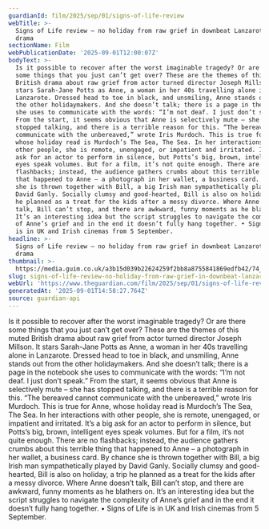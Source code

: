 ```yaml
---
guardianId: film/2025/sep/01/signs-of-life-review
webTitle: >-
  Signs of Life review – no holiday from raw grief in downbeat Lanzarote-set
  drama
sectionName: Film
webPublicationDate: '2025-09-01T12:00:07Z'
bodyText: >-
  Is it possible to recover after the worst imaginable tragedy? Or are there
  some things that you just can’t get over? These are the themes of this muted
  British drama about raw grief from actor turned director Joseph Millson. It
  stars Sarah-Jane Potts as Anne, a woman in her 40s travelling alone in
  Lanzarote. Dressed head to toe in black, and unsmiling, Anne stands out from
  the other holidaymakers. And she doesn’t talk; there is a page in the notebook
  she uses to communicate with the words: “I’m not deaf. I just don’t speak.”
  From the start, it seems obvious that Anne is selectively mute – she has
  stopped talking, and there is a terrible reason for this. “The bereaved cannot
  communicate with the unbereaved,” wrote Iris Murdoch. This is true for Anne,
  whose holiday read is Murdoch’s The Sea, The Sea. In her interactions with
  other people, she is remote, unengaged, or impatient and irritated. It’s a big
  ask for an actor to perform in silence, but Potts’s big, brown, intelligent
  eyes speak volumes. But for a film, it’s not quite enough. There are no
  flashbacks; instead, the audience gathers crumbs about this terrible thing
  that happened to Anne – a photograph in her wallet, a business card. By chance
  she is thrown together with Bill, a big Irish man sympathetically played by
  David Ganly. Socially clumsy and good-hearted, Bill is also on holiday, a trip
  he planned as a treat for the kids after a messy divorce. Where Anne doesn’t
  talk, Bill can’t stop, and there are awkward, funny moments as he blathers on.
  It’s an interesting idea but the script struggles to navigate the complexity
  of Anne’s grief and in the end it doesn’t fully hang together. • Signs of Life
  is in UK and Irish cinemas from 5 September.
headline: >-
  Signs of Life review – no holiday from raw grief in downbeat Lanzarote-set
  drama
thumbnail: >-
  https://media.guim.co.uk/a3b15d039b22624259f2bb8a8755841869edfb42/74_96_662_530/500.jpg
slug: signs-of-life-review-no-holiday-from-raw-grief-in-downbeat-lanzarote-set-drama
webUrl: 'https://www.theguardian.com/film/2025/sep/01/signs-of-life-review'
generatedAt: '2025-09-01T14:58:27.764Z'
source: guardian-api
---
```

Is it possible to recover after the worst imaginable tragedy? Or are there some things that you just can’t get over? These are the themes of this muted British drama about raw grief from actor turned director Joseph Millson. It stars Sarah-Jane Potts as Anne, a woman in her 40s travelling alone in Lanzarote. Dressed head to toe in black, and unsmiling, Anne stands out from the other holidaymakers. And she doesn’t talk; there is a page in the notebook she uses to communicate with the words: “I’m not deaf. I just don’t speak.” From the start, it seems obvious that Anne is selectively mute – she has stopped talking, and there is a terrible reason for this. “The bereaved cannot communicate with the unbereaved,” wrote Iris Murdoch. This is true for Anne, whose holiday read is Murdoch’s The Sea, The Sea. In her interactions with other people, she is remote, unengaged, or impatient and irritated. It’s a big ask for an actor to perform in silence, but Potts’s big, brown, intelligent eyes speak volumes. But for a film, it’s not quite enough. There are no flashbacks; instead, the audience gathers crumbs about this terrible thing that happened to Anne – a photograph in her wallet, a business card. By chance she is thrown together with Bill, a big Irish man sympathetically played by David Ganly. Socially clumsy and good-hearted, Bill is also on holiday, a trip he planned as a treat for the kids after a messy divorce. Where Anne doesn’t talk, Bill can’t stop, and there are awkward, funny moments as he blathers on. It’s an interesting idea but the script struggles to navigate the complexity of Anne’s grief and in the end it doesn’t fully hang together. • Signs of Life is in UK and Irish cinemas from 5 September.
